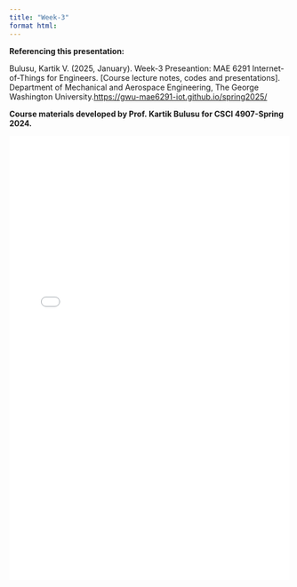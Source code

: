 ```yaml
---
title: "Week-3"
format html:
---
```

:::{.callout-note}
**Referencing this presentation:**

Bulusu, Kartik V. (2025, January). Week-3 Preseantion: MAE 6291 Internet-of-Things for Engineers. [Course lecture notes, codes and presentations]. Department of Mechanical and Aerospace Engineering, The George Washington University.[https://gwu-mae6291-iot.github.io/spring2025/](https://gwu-mae6291-iot.github.io/spring2025/)
:::

::: {.callout-note appearance="simple"}
**Course materials developed by Prof. Kartik Bulusu for CSCI 4907-Spring 2024.**
:::
![](Notes/MAE6291_IoT_Week3.pdf){width="100%" height="800px"}

<!-- <footer>
  <p>This is a Quarto website. To learn more about Quarto websites visit <https://quarto.org/docs/websites>.<br>
  Author: Kartik Bulusu<br>
  Contact: <a href="mailto:bulusu@gwu.edu">bulusu</a><br>
  &copy; 2024 All rights reserved</p>
</footer> -->